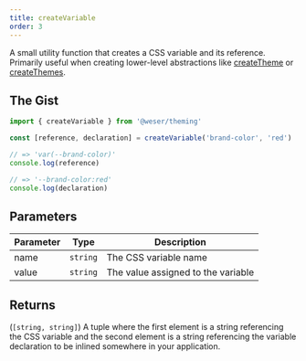 ```yaml
---
title: createVariable
order: 3
---
```


A small utility function that creates a CSS variable and its reference.<br />
Primarily useful when creating lower-level abstractions like [createTheme](/theming/api/createTheme) or [createThemes](/theming/api/createThemes).

## The Gist

```ts
import { createVariable } from '@weser/theming'

const [reference, declaration] = createVariable('brand-color', 'red')

// => 'var(--brand-color)'
console.log(reference)

// => '--brand-color:red'
console.log(declaration)
```

## Parameters

| Parameter | Type     | Description                        |
| --------- | -------- | ---------------------------------- |
| name      | `string` | The CSS variable name              |
| value     | `string` | The value assigned to the variable |

## Returns

(`[string, string]`) A tuple where the first element is a string referencing the CSS variable and the second element is a string referencing the variable declaration to be inlined somewhere in your application.
